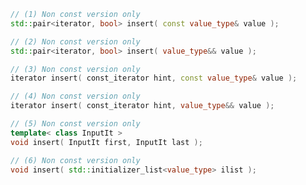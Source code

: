 ```cpp
// (1) Non const version only
std::pair<iterator, bool> insert( const value_type& value );

// (2) Non const version only
std::pair<iterator, bool> insert( value_type&& value );

// (3) Non const version only
iterator insert( const_iterator hint, const value_type& value );

// (4) Non const version only
iterator insert( const_iterator hint, value_type&& value );

// (5) Non const version only
template< class InputIt >
void insert( InputIt first, InputIt last );

// (6) Non const version only
void insert( std::initializer_list<value_type> ilist );
```